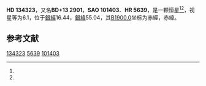 {{Starbox begin
| name = HD 134323
}}
{{Starbox observe
| epoch = [[J2000.0|J2000.0]]
| constell = {{星座名待查}}<ref name=SIMBAD>{{cite web
 | url=http://simbad.u-strasbg.fr/simbad/sim-id?Ident=HR+5639
 | title =Pulsating variable Star
 | publisher=Centre de Données astronomiques de Strasbourg
 | work=SIMBAD
 | accessdate=2012-07-13}}</ref><ref name=DATA>{{cite web
 | url=http://vizier.u-strasbg.fr/viz-bin/VizieR-5?-out.add=.&-source=5050&-corr=PK=HR&-out.max=9999&HR=5639
 | title=VizieR Detailed Page
 | accessdate=2012-07-13
 | archive-date=2016-03-04
 | archive-url=https://web.archive.org/web/20160304234600/http://vizier.u-strasbg.fr/viz-bin/VizieR-5?-out.add=.&-source=5050&-corr=PK=HR&-out.max=9999&HR=5639
 | dead-url=no
 }}</ref>
| 星官 = 
| ra = {{RA|15|8|53.4}}<ref name=SIMBAD /><ref name=DATA />
| dec = {{DEC|+13|14|6}}<ref name=SIMBAD /><ref name=DATA />
| appmag_v = 6.1<ref name=SIMBAD /><ref name=DATA />
}}
{{Starbox character
| class = dG6<ref name=SIMBAD /><ref name=DATA />
| b-v = 0.96<ref name=SIMBAD /><ref name=DATA />
| u-b = 0.62<ref name=SIMBAD /><ref name=DATA />
| r-i = <ref name=SIMBAD /><ref name=DATA />
| variable = 
}}
{{Starbox astrometry
| radial_v = 0.62
| prop_mo_ra = -49
| parallax = 
| p_error = 
}}
{{Starbox catalog
| names =BD+13 2901，[[SAO星表|SAO]] 101403，[[HD星表|HD]] 134323，[[HR星表|HR]] 5639}}
{{Starbox reference |Simbad=HR+5639}}
{{Starbox end}}

'''HD 134323'''，又名'''BD+13 2901'''，'''SAO 101403'''、'''HR 5639'''，是一颗恒星<ref name=SIMBAD /><ref name=DATA />，视星等为6.1，位于[[銀道座標系|銀經]]16.44，[[銀道座標系|銀緯]]55.04，其[[B1900.0|B1900.0]]坐标为赤經{{RA|15|4|9.6}}，赤緯{{DEC|+13|55.04|56}}。

== 参考文献 ==
{{reflist}}

{{star-stub}}

[[Category:HD和HDE天體|134323]]
[[Category:HR天體|5639]]
[[Category:SAO天體|101403]]